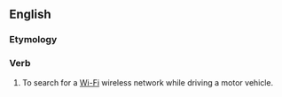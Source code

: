 {{also|wardrive}}
==English==

===Etymology===
{{prefix|en|war|drive}}

===Verb===
{{en-verb|head=[[war-]][[drive]]|war-drives|war-driving|war-drove|war-driven}}

# To search for a [[Wi-Fi]] wireless network while driving a motor vehicle.